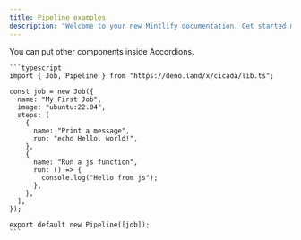 ```yaml
---
title: Pipeline examples
description: "Welcome to your new Mintlify documentation. Get started making it yours."
---
```


<AccordionGroup>
  <Accordion title="Basic example">
    You can put other components inside Accordions.

    ```typescript
    import { Job, Pipeline } from "https://deno.land/x/cicada/lib.ts";

    const job = new Job({
      name: "My First Job",
      image: "ubuntu:22.04",
      steps: [
        {
          name: "Print a message",
          run: "echo Hello, world!",
        },
        {
          name: "Run a js function",
          run: () => {
            console.log("Hello from js");
          },
        },
      ],
    });

    export default new Pipeline([job]);
    ```
  </Accordion>


</AccordionGroup>

